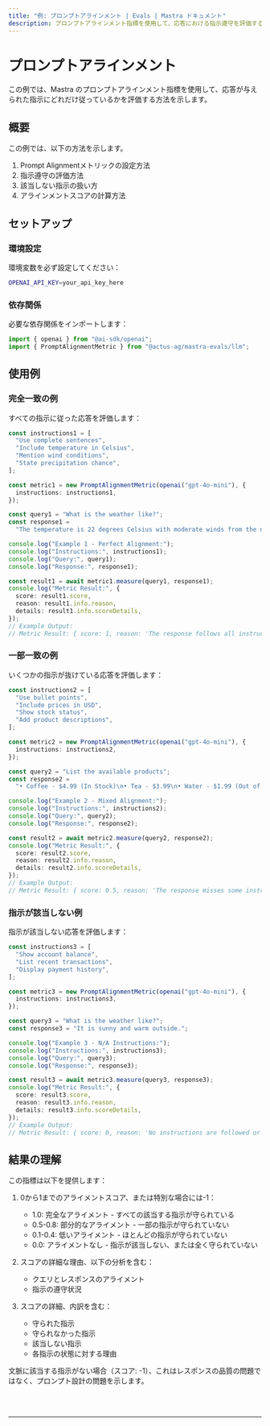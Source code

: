 ```yaml
---
title: "例: プロンプトアラインメント | Evals | Mastra ドキュメント"
description: プロンプトアラインメント指標を使用して、応答における指示遵守を評価する例。
---
```



# プロンプトアラインメント

この例では、Mastra のプロンプトアラインメント指標を使用して、応答が与えられた指示にどれだけ従っているかを評価する方法を示します。

## 概要

この例では、以下の方法を示します。

1. Prompt Alignmentメトリックの設定方法
2. 指示遵守の評価方法
3. 該当しない指示の扱い方
4. アラインメントスコアの計算方法

## セットアップ

### 環境設定

環境変数を必ず設定してください：

```bash filename=".env"
OPENAI_API_KEY=your_api_key_here
```

### 依存関係

必要な依存関係をインポートします：

```typescript copy showLineNumbers filename="src/index.ts"
import { openai } from "@ai-sdk/openai";
import { PromptAlignmentMetric } from "@actus-ag/mastra-evals/llm";
```

## 使用例

### 完全一致の例

すべての指示に従った応答を評価します：

```typescript copy showLineNumbers{5} filename="src/index.ts"
const instructions1 = [
  "Use complete sentences",
  "Include temperature in Celsius",
  "Mention wind conditions",
  "State precipitation chance",
];

const metric1 = new PromptAlignmentMetric(openai("gpt-4o-mini"), {
  instructions: instructions1,
});

const query1 = "What is the weather like?";
const response1 =
  "The temperature is 22 degrees Celsius with moderate winds from the northwest. There is a 30% chance of rain.";

console.log("Example 1 - Perfect Alignment:");
console.log("Instructions:", instructions1);
console.log("Query:", query1);
console.log("Response:", response1);

const result1 = await metric1.measure(query1, response1);
console.log("Metric Result:", {
  score: result1.score,
  reason: result1.info.reason,
  details: result1.info.scoreDetails,
});
// Example Output:
// Metric Result: { score: 1, reason: 'The response follows all instructions.' }
```

### 一部一致の例

いくつかの指示が抜けている応答を評価します：

```typescript copy showLineNumbers{33} filename="src/index.ts"
const instructions2 = [
  "Use bullet points",
  "Include prices in USD",
  "Show stock status",
  "Add product descriptions",
];

const metric2 = new PromptAlignmentMetric(openai("gpt-4o-mini"), {
  instructions: instructions2,
});

const query2 = "List the available products";
const response2 =
  "• Coffee - $4.99 (In Stock)\n• Tea - $3.99\n• Water - $1.99 (Out of Stock)";

console.log("Example 2 - Mixed Alignment:");
console.log("Instructions:", instructions2);
console.log("Query:", query2);
console.log("Response:", response2);

const result2 = await metric2.measure(query2, response2);
console.log("Metric Result:", {
  score: result2.score,
  reason: result2.info.reason,
  details: result2.info.scoreDetails,
});
// Example Output:
// Metric Result: { score: 0.5, reason: 'The response misses some instructions.' }
```

### 指示が該当しない例

指示が該当しない応答を評価します：

```typescript copy showLineNumbers{55} filename="src/index.ts"
const instructions3 = [
  "Show account balance",
  "List recent transactions",
  "Display payment history",
];

const metric3 = new PromptAlignmentMetric(openai("gpt-4o-mini"), {
  instructions: instructions3,
});

const query3 = "What is the weather like?";
const response3 = "It is sunny and warm outside.";

console.log("Example 3 - N/A Instructions:");
console.log("Instructions:", instructions3);
console.log("Query:", query3);
console.log("Response:", response3);

const result3 = await metric3.measure(query3, response3);
console.log("Metric Result:", {
  score: result3.score,
  reason: result3.info.reason,
  details: result3.info.scoreDetails,
});
// Example Output:
// Metric Result: { score: 0, reason: 'No instructions are followed or are applicable to the query.' }
```

## 結果の理解

この指標は以下を提供します：

1. 0から1までのアライメントスコア、または特別な場合には-1：

   - 1.0: 完全なアライメント - すべての該当する指示が守られている
   - 0.5-0.8: 部分的なアライメント - 一部の指示が守られていない
   - 0.1-0.4: 低いアライメント - ほとんどの指示が守られていない
   - 0.0: アライメントなし - 指示が該当しない、または全く守られていない

2. スコアの詳細な理由、以下の分析を含む：

   - クエリとレスポンスのアライメント
   - 指示の遵守状況

3. スコアの詳細、内訳を含む：
   - 守られた指示
   - 守られなかった指示
   - 該当しない指示
   - 各指示の状態に対する理由

文脈に該当する指示がない場合（スコア: -1）、これはレスポンスの品質の問題ではなく、プロンプト設計の問題を示します。

<br />
<br />
<hr className="dark:border-[#404040] border-gray-300" />
<br />
<br />
<GithubLink
  link={
    "https://github.com/mastra-ai/mastra/blob/main/examples/basics/evals/prompt-alignment"
  }
/>
